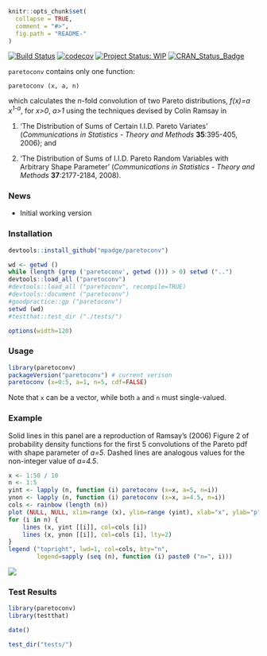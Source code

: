 
```r
knitr::opts_chunk$set(
  collapse = TRUE,
  comment = "#>",
  fig.path = "README-"
)
```

[![Build Status](https://travis-ci.org/mpadge/paretoconv.svg)](https://travis-ci.org/mpadge/paretoconv) 
[![codecov](https://codecov.io/gh/mpadge/paratoconv/branch/master/graph/badge.svg)](https://codecov.io/gh/mpadge/paretoconv)
[![Project Status: WIP](http://www.repostatus.org/badges/0.1.0/wip.svg)](http://www.repostatus.org/#wip)
[![CRAN_Status_Badge](http://www.r-pkg.org/badges/version/paretoconv)](http://cran.r-project.org/web/packages/paretoconv) 

`paretoconv` contains only one function:
```
paretoconv (x, a, n)
```
which calculates the $n$-fold convolution of two Pareto distributions,
*f(x)=a x<sup>1-a</sup>*,
for *x>0*, *a>1* using the techniques devised by Colin Ramsay in

1. 'The Distribution of Sums of Certain I.I.D.  Pareto Variates' (*Communications
   in Statistics - Theory and Methods* **35**:395-405, 2006); and

2. 'The Distribution of Sums of I.I.D. Pareto Random Variables with Arbitrary
   Shape Parameter' (*Communications in Statistics - Theory and Methods*
   **37**:2177-2184, 2008).


### News

- Initial working version 

### Installation

```r
devtools::install_github("mpadge/paretoconv")
```

```r
wd <- getwd ()
while (length (grep ('paretoconv', getwd ())) > 0) setwd ("..")
devtools::load_all ("paretoconv")
#devtools::load_all ("paretoconv", recompile=TRUE)
#devtools::document ("paretoconv")
#goodpractice::gp ("paretoconv")
setwd (wd)
#testthat::test_dir ("./tests/")
```

```r
options(width=120)
```

### Usage

```r
library(paretoconv)
packageVersion("paretoconv") # current verison
paretoconv (x=0:5, a=1, n=5, cdf=FALSE)
```
Note that `x` can be a vector, while both `a` and `n` must single-valued.

### Example

Solid lines in this panel are a reproduction of Ramsay's (2006) Figure 2 of
probability density functions for the first 5 convolutions of the Pareto pdf
with shape parameter of *a=5*. Dashed lines are analogous values for the
non-integer value of *a=4.5*.

```r
x <- 1:50 / 10
n <- 1:5
yint <- lapply (n, function (i) paretoconv (x=x, a=5, n=i))
ynon <- lapply (n, function (i) paretoconv (x=x, a=4.5, n=i))
cols <- rainbow (length (n))
plot (NULL, NULL, xlim=range (x), ylim=range (yint), xlab="x", ylab="p")
for (i in n) {
    lines (x, yint [[i]], col=cols [i])
    lines (x, ynon [[i]], col=cols [i], lty=2)
}
legend ("topright", lwd=1, col=cols, bty="n", 
        legend=sapply (seq (n), function (i) paste0 ("n=", i)))
```
![](./fig/README-example.png)





### Test Results

```r
library(paretoconv)
library(testthat)

date()

test_dir("tests/")
```
